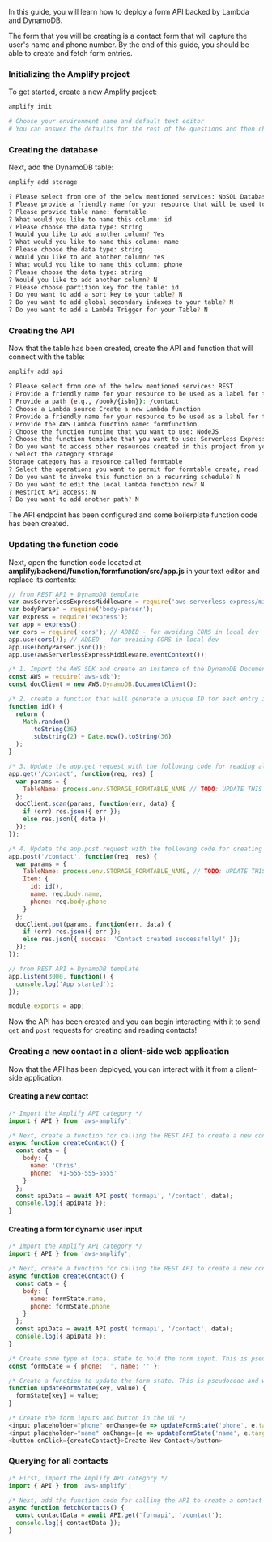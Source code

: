 In this guide, you will learn how to deploy a form API backed by Lambda and DynamoDB.

The form that you will be creating is a contact form that will capture the user's name and phone number. By the end of this guide, you should be able to create and fetch form entries.

### Initializing the Amplify project

To get started, create a new Amplify project:

```sh
amplify init

# Choose your environment name and default text editor
# You can answer the defaults for the rest of the questions and then choose the AWS profile you'd like to use for this project.
```

### Creating the database

Next, add the DynamoDB table:

```sh
amplify add storage

? Please select from one of the below mentioned services: NoSQL Database
? Please provide a friendly name for your resource that will be used to label this category in the project: formtable
? Please provide table name: formtable
? What would you like to name this column: id
? Please choose the data type: string
? Would you like to add another column? Yes
? What would you like to name this column: name
? Please choose the data type: string
? Would you like to add another column? Yes
? What would you like to name this column: phone
? Please choose the data type: string
? Would you like to add another column? N
? Please choose partition key for the table: id
? Do you want to add a sort key to your table? N
? Do you want to add global secondary indexes to your table? N
? Do you want to add a Lambda Trigger for your Table? N
```

### Creating the API

Now that the table has been created, create the API and function that will connect with the table:

```sh
amplify add api

? Please select from one of the below mentioned services: REST
? Provide a friendly name for your resource to be used as a label for this category in the project: formapi
? Provide a path (e.g., /book/{isbn}): /contact
? Choose a Lambda source Create a new Lambda function
? Provide a friendly name for your resource to be used as a label for this category in the project: formfunction
? Provide the AWS Lambda function name: formfunction
? Choose the function runtime that you want to use: NodeJS
? Choose the function template that you want to use: Serverless ExpressJS function (Integration with API Gateway)
? Do you want to access other resources created in this project from your Lambda function? Yes
? Select the category storage
Storage category has a resource called formtable
? Select the operations you want to permit for formtable create, read
? Do you want to invoke this function on a recurring schedule? N
? Do you want to edit the local lambda function now? N
? Restrict API access: N
? Do you want to add another path? N
```

The API endpoint has been configured and some boilerplate function code has been created.

### Updating the function code

Next, open the function code located at **amplify/backend/function/formfunction/src/app.js** in your text editor and replace its contents:

```js
// from REST API + DynamoDB template
var awsServerlessExpressMiddleware = require('aws-serverless-express/middleware');
var bodyParser = require('body-parser');
var express = require('express');
var app = express();
var cors = require('cors'); // ADDED - for avoiding CORS in local dev
app.use(cors()); // ADDED - for avoiding CORS in local dev
app.use(bodyParser.json());
app.use(awsServerlessExpressMiddleware.eventContext());

/* 1. Import the AWS SDK and create an instance of the DynamoDB Document Client */
const AWS = require('aws-sdk');
const docClient = new AWS.DynamoDB.DocumentClient();

/* 2. create a function that will generate a unique ID for each entry in the database */
function id() {
  return (
    Math.random()
      .toString(36)
      .substring(2) + Date.now().toString(36)
  );
}

/* 3. Update the app.get request with the following code for reading all contacts */
app.get('/contact', function(req, res) {
  var params = {
    TableName: process.env.STORAGE_FORMTABLE_NAME // TODO: UPDATE THIS WITH THE ACTUAL NAME OF THE FORM TABLE ENV VAR (set by Amplify CLI)
  };
  docClient.scan(params, function(err, data) {
    if (err) res.json({ err });
    else res.json({ data });
  });
});

/* 4. Update the app.post request with the following code for creating a new contact */
app.post('/contact', function(req, res) {
  var params = {
    TableName: process.env.STORAGE_FORMTABLE_NAME, // TODO: UPDATE THIS WITH THE ACTUAL NAME OF THE FORM TABLE ENV VAR (set by Amplify CLI)
    Item: {
      id: id(),
      name: req.body.name,
      phone: req.body.phone
    }
  };
  docClient.put(params, function(err, data) {
    if (err) res.json({ err });
    else res.json({ success: 'Contact created successfully!' });
  });
});

// from REST API + DynamoDB template
app.listen(3000, function() {
  console.log('App started');
});

module.exports = app;
```

Now the API has been created and you can begin interacting with it to send `get` and `post` requests for creating and reading contacts!

### Creating a new contact in a client-side web application

Now that the API has been deployed, you can interact with it from a client-side application.

#### Creating a new contact

```js
/* Import the Amplify API category */
import { API } from 'aws-amplify';

/* Next, create a function for calling the REST API to create a new contact */
async function createContact() {
  const data = {
    body: {
      name: 'Chris',
      phone: '+1-555-555-5555'
    }
  };
  const apiData = await API.post('formapi', '/contact', data);
  console.log({ apiData });
}
```

#### Creating a form for dynamic user input

```js
/* Import the Amplify API category */
import { API } from 'aws-amplify';

/* Next, create a function for calling the REST API to create a new contact */
async function createContact() {
  const data = {
    body: {
      name: formState.name,
      phone: formState.phone
    }
  };
  const apiData = await API.post('formapi', '/contact', data);
  console.log({ apiData });
}

/* Create some type of local state to hold the form input. This is pseudocode and will differ based on your JavaScript framework. */
const formState = { phone: '', name: '' };

/* Create a function to update the form state. This is pseudocode and will differ based on your JavaScript framework.  */
function updateFormState(key, value) {
  formState[key] = value;
}

/* Create the form inputs and button in the UI */
<input placeholder="phone" onChange={e => updateFormState('phone', e.target.value)} />
<input placeholder="name" onChange={e => updateFormState('name', e.target.value)} />
<button onClick={createContact}>Create New Contact</button>
```

### Querying for all contacts

```js
/* First, import the Amplify API category */
import { API } from 'aws-amplify';

/* Next, add the function code for calling the API to create a contact */
async function fetchContacts() {
  const contactData = await API.get('formapi', '/contact');
  console.log({ contactData });
}
```
